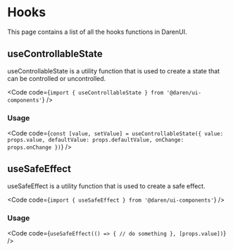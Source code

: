 
# Hooks

This page contains a list of all the hooks functions in DarenUI.

## useControllableState

useControllableState is a utility function that is used to create a state that
can be controlled or uncontrolled.

<Code code={`import { useControllableState } from '@daren/ui-components'`} />

### Usage

<Code
  code={`const [value, setValue] = useControllableState({ value: props.value, defaultValue: props.defaultValue, onChange: props.onChange })`}
/>

## useSafeEffect

useSafeEffect is a utility function that is used to create a safe effect.

<Code code={`import { useSafeEffect } from '@daren/ui-components'`} />

### Usage

<Code
  code={`useSafeEffect(() => {
  // do something
}, [props.value])`}
/>
